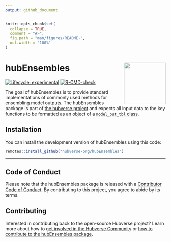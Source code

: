 ```yaml
---
output: github_document
---
```


<!-- README.md is generated from README.Rmd. Please edit that file -->

```r
knitr::opts_chunk$set(
  collapse = TRUE,
  comment = "#>",
  fig.path = "man/figures/README-",
  out.width = "100%"
)
```

# hubEnsembles <img src="man/figures/logo.png" align="right" height="131" alt="" />

<!-- badges: start -->
[![Lifecycle: experimental](https://img.shields.io/badge/lifecycle-experimental-orange.svg)](https://lifecycle.r-lib.org/articles/stages.html#experimental)
[![R-CMD-check](https://github.com/hubverse-org/hubEnsembles/actions/workflows/R-CMD-check.yaml/badge.svg)](https://github.com/hubverse-org/hubEnsembles/actions/workflows/R-CMD-check.yaml)
<!-- badges: end -->

The goal of hubEnsembles is to provide standard implementations of commonly used methods for ensembling model outputs. The hubEnsembles package is part of [the hubverse project](https://hubverse.io/en/latest/) and expects all input data to the key functions to be formatted as an object of a [`model_out_tbl` class](https://hubverse-org.github.io/hubUtils/reference/as_model_out_tbl.html). 

## Installation

You can install the development version of hubEnsembles using this code:

``` r
remotes::install_github("hubverse-org/hubEnsembles")
```


<!--
## Example

This is a basic example which shows you how to solve a common problem:

```r
library(hubEnsembles)
## basic example code
```

-->

***

## Code of Conduct
Please note that the hubEnsembles package is released with a [Contributor Code of Conduct](https://hubverse-org.github.io/hubEnsembles/CODE_OF_CONDUCT.html). By contributing to this project, you agree to abide by its terms.

## Contributing

Interested in contributing back to the open-source Hubverse project?
Learn more about how to [get involved in the Hubverse Community](https://hubverse.io/en/latest/overview/contribute.html) or [how to contribute to the hubEnsembles package](https://hubverse-org.github.io/hubEnsembles/CONTRIBUTING.html).
